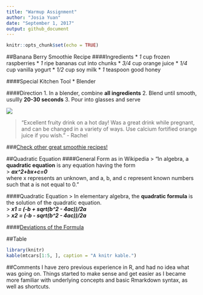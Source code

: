 ```yaml
---
title: "Warmup Assignment"
author: "Josia Yuan"
date: "September 1, 2017"
output: github_document
---
```


```r
knitr::opts_chunk$set(echo = TRUE)
```

##Banana Berry Smoothie Recipe
####Ingredients
* _1_ cup frozen raspberries
* _1_ ripe bananas cut into chunks
* _3/4_ cup orange juice
* _1/4_ cup vanilla yogurt
* _1/2_ cup soy milk
* _1_ teaspoon good honey

####Special Kitchen Tool
* Blender

####Direction
1. In a blender, combine **all ingredients**
2. Blend until smooth, usullly **20-30 seconds** 
3. Pour into glasses and serve

![](http://images.media-allrecipes.com/userphotos/720x405/3214678.jpg)

>"Excellent fruity drink on a hot day! Was a great drink while pregnant, and can be changed in a variety of ways. Use calcium fortified orange juice if you wish." - Rachel

###[Check other great smoothie recipes!](http://allrecipes.com/recipes/138/drinks/smoothies/?internalSource=recipe%20breadcrumb&referringId=32560&referringContentType=recipe&referringPosition=4&clickId=recipe%20breadcrumb%204)





##Quadratic Equation
####General Form as in Wikipedia
> "In algebra, a **quadratic equation** is any equation having the form\
> _**ax^2+bx+c=0**_\
where x represents an unknown, and a, b, and c represent known numbers such that a is not equal to 0."

####Quadratic Equation
> In elementary algebra, the **quadratic formula** is the solution of the quadratic equation.\
> _**x1 = (-b + sqrt(b^2 - 4ac))/2a**_\
> _**x2 = (-b - sqrt(b^2 - 4ac))/2a**_

####[Deviations of the Formula](https://en.wikipedia.org/wiki/Quadratic_formula#Derivation_of_the_formula)


##Table
```r
library(knitr)
kable(mtcars[1:5, ], caption = "A knitr kable.")
```


##Comments
  I have zero previous experience in R, and had no idea what was going on. Things started to make sense and get easier as I became more familiar with underlying concepts and basic Rmarkdown syntax, as well as shortcuts. 


